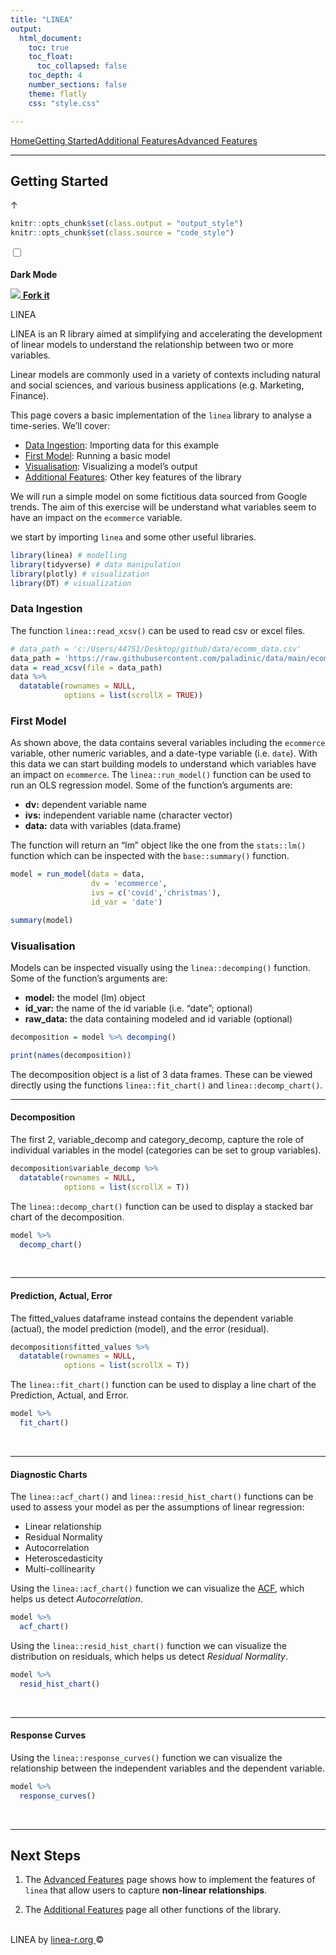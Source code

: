 ```yaml
---
title: "LINEA"
output:
  html_document:
    toc: true
    toc_float:
      toc_collapsed: false
    toc_depth: 4  
    number_sections: false
    theme: flatly
    css: "style.css"

---
```


<div class='nav'><a href='index.html'>Home</a><a href='linea_getting_started.html'>Getting Started</a><a href='linea_additional_features.html'>Additional Features</a><a href='linea_advanced_features.html'>Advanced Features</a></div>

<hr>



## Getting Started


<!--HEAD STUFF-->
<link rel="preconnect" href="https://fonts.googleapis.com">
<link rel="preconnect" href="https://fonts.gstatic.com" crossorigin>
<link href="https://fonts.googleapis.com/css2?family=Montserrat+Alternates:wght@200;400;600;800&family=Roboto:wght@300&display=swap" rel="stylesheet">

<script language="JavaScript" src="script.js"></script>

<a id="back_to_top">&#8593;</a>

```r
knitr::opts_chunk$set(class.output = "output_style")
knitr::opts_chunk$set(class.source = "code_style")
```

<!--HEADER STUFF-->
<div class='dark_mode'>
  <label class="switch">
    <input type="checkbox" value="dark_mode" id="dark_mode">
    <span class="slider round"></span>    
  </label>
  <br>
  <strong>Dark Mode</strong>
</div>

<a class='github' href='https://github.com/paladinic/linea'>
  <img src='img/github_white.png'/>
  <strong>Fork it</strong>
</a>

<span class='logo_span second_logo'>LINEA</span>

<!--CONTENT-->
<span class='logo_span'>LINEA</span> is an R library aimed at simplifying and accelerating the development of linear models to understand the relationship between two or more variables. 

Linear models are commonly used in a variety of contexts including natural and social sciences, and various business applications (e.g. Marketing, Finance). 

This page covers a basic implementation of the `linea` library to analyse a time-series. We'll cover:

* [Data Ingestion](#Data Ingestion): Importing data for this example
* [First Model](#First Model): Running a basic model
* [Visualisation](#Visualisation): Visualizing a model's output 
* [Additional Features](#Additional Features): Other key features of the library

We will run a simple model on some fictitious data sourced from Google trends. The aim of this exercise will be understand what variables seem to have an impact on the `ecommerce` variable.

we start by importing `linea` and some other useful libraries.

```r

library(linea) # modelling
library(tidyverse) # data manipulation
library(plotly) # visualization
library(DT) # visualization

```


### Data Ingestion

The function `linea::read_xcsv()` can be used to read csv or excel files.
```r
# data_path = 'c:/Users/44751/Desktop/github/data/ecomm_data.csv'
data_path = 'https://raw.githubusercontent.com/paladinic/data/main/ecomm_data.csv'
data = read_xcsv(file = data_path)
data %>%
  datatable(rownames = NULL,
            options = list(scrollX = TRUE))
```


### First Model

As shown above, the data contains several variables including the `ecommerce` variable, other numeric variables, and a date-type variable (i.e. `date`).
With this data we can start building models to understand which variables have an impact on `ecommerce`. The `linea::run_model()` function can be used to run an OLS regression model. Some of the function's arguments are:

* **dv:** dependent variable name
* **ivs:** independent variable name (character vector)
* **data:** data with variables (data.frame)

The function will return an "lm" object like the one from the `stats::lm()` function which can be inspected with the `base::summary()` function.

```r
model = run_model(data = data,
                  dv = 'ecommerce',
                  ivs = c('covid','christmas'),
                  id_var = 'date')

summary(model)
```


### Visualisation

Models can be inspected visually using the `linea::decomping()` function. Some of the function's arguments are:

* **model:** the model (lm) object
* **id_var:** the name of the id variable (i.e. "date"; optional)
* **raw_data:** the data containing modeled and id variable (optional)


```r
decomposition = model %>% decomping()

print(names(decomposition))
```

The decomposition object is a list of 3 data frames. These can be viewed directly using the functions `linea::fit_chart()` and `linea::decomp_chart()`.

<hr>

#### Decomposition


The first 2, variable_decomp and category_decomp, capture the role of individual variables in the model (categories can be set to group variables).

```r
decomposition$variable_decomp %>%
  datatable(rownames = NULL,
            options = list(scrollX = T))
```

The `linea::decomp_chart()` function can be used to display a stacked bar chart of the decomposition.

```r
model %>%
  decomp_chart()
```

<br>
<hr>

#### Prediction, Actual, Error

The fitted_values dataframe instead contains the dependent variable (actual), the model prediction (model), and the error (residual).

```r
decomposition$fitted_values %>%
  datatable(rownames = NULL,
            options = list(scrollX = T))
```

The `linea::fit_chart()` function can be used to display a line chart of the Prediction, Actual, and Error.

```r
model %>%
  fit_chart()
```


<br>
<hr>

#### Diagnostic Charts

The `linea::acf_chart()` and `linea::resid_hist_chart()` functions can be used to assess your model as per the assumptions of linear regression:

* Linear relationship
* Residual Normality
* Autocorrelation
* Heteroscedasticity
* Multi-collinearity

Using the `linea::acf_chart()` function we can visualize the [ACF](https://en.wikipedia.org/wiki/Autocorrelation), which helps us detect *Autocorrelation*.
```r
model %>%
  acf_chart()
```

Using the `linea::resid_hist_chart()` function we can visualize the distribution on residuals, which helps us detect *Residual Normality*.
```r
model %>%
  resid_hist_chart()
```


<br>
<hr>

#### Response Curves

Using the `linea::response_curves()` function we can visualize the relationship between the independent variables and the dependent variable.

```r
model %>%
  response_curves()
```


<br>
<hr>


## Next Steps

1. The <a href="linea_advanced_features.html">Advanced Features</a> page shows how to implement the features of `linea` that allow users to capture <b>non-linear relationships</b>.

2. The <a href="linea_additional_features.html">Additional Features</a> page all other functions of the library.


<br>
<footer class="footer_home">
  <span>
    LINEA
  </span>
  by
  <a href="linea-r.org">
    linea-r.org
  </a>
  &copy;
   <script>document.write(new Date().getFullYear())</script></p>
</footer>
